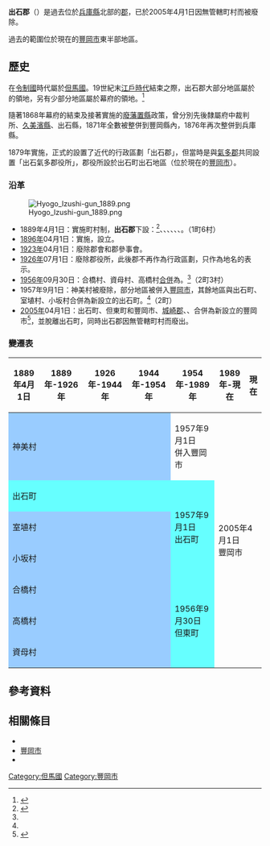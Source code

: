 {{日本郡 (廢除)
| 郡 = 出石郡
| 日文原名 = 出石郡
| 平假名 = いずしぐん
| 羅馬字拼音 = Izushi-gun
| 地圖 = 
| 廢除時間 = 2005年4月1日
| 廢除理由 = 無管轄町村
| 廢除時處置 = '''出石郡''' → [[豐岡市|豐岡市]]
| 現在郡 = 豐岡市
| 都道府縣 = 兵庫縣
| 編號 = 
| 町 = 2
| 村 = 
| 經度 = 
| 緯度 = 
| 註記 = 
|}}
'''出石郡'''（{{jpn|j=出石郡|hg=いずしぐん|rm=Izushi gun|f=y}}）是過去位於[[兵庫縣|兵庫縣]]北部的[[郡|郡]]，已於2005年4月1日因無管轄町村而被廢除。

過去的範圍位於現在的[[豐岡市|豐岡市]]東半部地區。

== 歷史 ==
在[[令制國|令制國]]時代屬於[[但馬國|但馬國]]。19世紀末[[江戶時代|江戶時代]]結束之際，出石郡大部分地區屬於{{tsl|ja|出石藩}}的領地，另有少部分地區屬於幕府的領地。<ref>{{Cite web| url=http://www.rekihaku.ac.jp/up-cgi/login.pl?p=param/kyud/db_param| title=舊高舊領取調帳資料庫檢索| publisher=[[國立歷史民俗博物館|國立歷史民俗博物館]]| language=ja| accessdate=2020-09-30| archive-date=2020-08-25| archive-url=https://web.archive.org/web/20200825042351/http://www.rekihaku.ac.jp/up-cgi/login.pl?p=param%2Fkyud%2Fdb_param| dead-url=yes}}</ref>

隨著1868年幕府的結束及接著實施的[[廢藩置縣|廢藩置縣]]政策，曾分別先後隸屬府中裁判所、[[久美濱縣|久美濱縣]]、出石縣，1871年全數被整併到豐岡縣內，1876年再次整併到兵庫縣。

1879年實施{{tsl|ja|郡区町村編制法|郡區町村編制法}}，正式的設置了近代的行政區劃「出石郡」，但當時是與[[氣多郡_(兵庫縣)|氣多郡]]共同設置「出石氣多郡役所」，郡役所設於出石町出石地區（位於現在的[[豐岡市|豐岡市]]）。

=== 沿革 ===
[[File:Hyogo_Izushi-gun_1889.png|right]]

* 1889年4月1日：實施町村制，'''出石郡'''下設：{{tsl|ja|出石町}}<ref name="Toyooka">{{Cite web| url=http://www.city.toyooka.lg.jp/www/contents/1116489069984/index.html| title=市町合併的各市町歷史| publisher=豐岡市政府| language=ja| accessdate=2016-12-27| archive-url=https://web.archive.org/web/20150915074959/http://www.city.toyooka.lg.jp/www/contents/1116489069984/index.html| archive-date=2015-09-15| dead-url=yes}}</ref>、{{tsl|ja|室埴村}}、{{tsl|ja|小坂村 (兵庫県)|小坂村 (兵庫縣)|小坂村}}、{{tsl|ja|神美村}}、{{tsl|ja|合橋村}}、{{tsl|ja|高橋村 (兵庫県)|高橋村 (兵庫縣)|高橋村}}、{{tsl|ja|資母村}}。（1町6村）
* [[1896年|1896年]]04月1日：實施{{tsl|ja|郡制}}，設立{{tsl|ja|郡参事会|郡參事會}}。
* [[1923年|1923年]]04月1日：廢除郡會和郡參事會。
* [[1926年|1926年]]07月1日：廢除郡役所，此後郡不再作為行政區劃，只作為地名的表示。
* [[1956年|1956年]]09月30日：合橋村、資母村、高橋村[[市町村合併|合併]]為{{tsl|ja|但東町}}。<ref name="Toyooka"/>（2町3村）
* 1957年9月1日：神美村被廢除，部分地區被併入[[豐岡市|豐岡市]]，其餘地區與出石町、室埴村、小坂村合併為新設立的出石町。<ref name="Toyooka"/>（2町）
* [[2005年|2005年]]04月1日：出石町、但東町和豐岡市、[[城崎郡|城崎郡]]{{tsl|ja|城崎町}}、{{tsl|ja|竹野町}}、{{tsl|ja|日高町 (兵庫県)|日高町 (兵庫縣)|日高町}}合併為新設立的豐岡市<ref>{{Cite web| url=http://www.city.toyooka.lg.jp/www/contents/1116830056906/index.html| title=主要合併協定項目| publisher=豐岡市政府| language=ja| accessdate=2016-12-27| archive-url=https://web.archive.org/web/20150915074426/http://www.city.toyooka.lg.jp/www/contents/1116830056906/index.html| archive-date=2015-09-15| dead-url=yes}}</ref>，並脫離出石町，同時出石郡因無管轄町村而廢出。

=== 變遷表 ===
{| class="wikitable" style="font-size:x-small"
! 1889年4月1日
! 1889年-1926年
! 1926年-1944年
! 1944年-1954年
! 1954年-1989年
! 1989年-現在
! 現在
|-
| rowspan=2 colspan=4 style="background-color:#9cf;" | 神美村
| 1957年9月1日<br />併入豐岡市
| rowspan=8 colspan=2 | 2005年4月1日<br />豐岡市
|-
| rowspan=4 style="background-color:#6ff;" | 1957年9月1日<br />出石町
|
|-
| colspan=4 style="background-color:#6ff;" | 出石町
|-
| colspan=4 style="background-color:#9cf;" | 室埴村
|-
| colspan=4 style="background-color:#9cf;" | 小坂村
|-
| colspan=4 style="background-color:#9cf;" | 合橋村
| rowspan=3 style="background-color:#6ff;" | 1956年9月30日<br />但東町
|-
| colspan=4 style="background-color:#9cf;" | 高橋村
|-
| colspan=4 style="background-color:#9cf;" | 資母村
|}

== 參考資料 ==
{{reflist}}

== 相關條目 ==
* {{tsl|ja|出石藩}}
* [[豐岡市|豐岡市]]
* {{tsl|ja|出石町}}

{{但馬國的郡}}

[[Category:但馬國|Category:但馬國]]
[[Category:豐岡市|Category:豐岡市]]